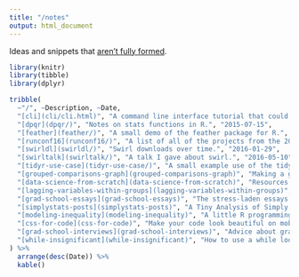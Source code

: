 ```yaml
---
title: "/notes"
output: html_document
---
```


Ideas and snippets that [aren't fully formed](http://seankross.com/2017/11/06/Enabling-Frequent-Brain-Dumps.html). 

```r
library(knitr)
library(tibble)
library(dplyr)

tribble(
  ~"/", ~Description, ~Date,
  "[cli](cli/cli.html)", "A command line interface tutorial that could be better.", "2014-06-26",
  "[dpqr](dpqr/)", "Notes on stats functions in R.", "2015-07-15",
  "[feather](feather/)", "A small demo of the feather package for R.", "2016-03-29",
  "[runconf16](runconf16/)", "A list of all of the projects from the 2016 ROpenSci Unconference.", "2016-04-01",
  "[swirldl](swirldl/)", "Swirl downloads over time.", "2016-01-29",
  "[swirltalk](swirltalk/)", "A talk I gave about swirl.", "2016-05-10",
  "[tidyr-use-case](tidyr-use-case/)", "A small example use of the tidyr R package.", "2016-07-20",
  "[grouped-comparisons-graph](grouped-comparisons-graph)", "Making a grouped bar graph with ggplot2.", "2017-10-02",
  "[data-science-from-scratch](data-science-from-scratch)", "Resources for Transitioning into a Data Science Career.", "2017-10-12",
  "[lagging-variables-within-groups](lagging-variables-within-groups)", "How to use dplyr to make lagging variables.", "2017-10-13",
  "[grad-school-essays](grad-school-essays)", "The stress-laden essays that I sent in with my graduate school applications.", "2017-11-13",
  "[simplystats-posts](simplystats-posts)", "A Tiny Analysis of Simply Statistics Posts.", "2017-12-19",
  "[modeling-inequality](modeling-inequality)", "A little R programming lesson for teaching.", "2018-01-22",
  "[css-for-code](css-for-code)", "Make your code look beautiful on mobile.", "2018-01-25",
  "[grad-school-interviews](grad-school-interviews)", "Advice about graduate school interviews.", "2018-01-30",
  "[while-insignificant](while-insignificant)", "How to use a while loop to simulate a dataset under constraints.", "2018-02-02"
) %>%
  arrange(desc(Date)) %>%
  kable()
```
